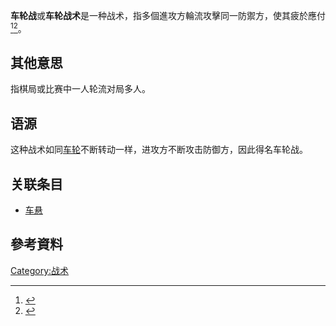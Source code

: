 {{expand|time=2012-02-09T20:18:11+08:00}}
'''车轮战'''或'''车轮战术'''是一种战术，指多個進攻方輪流攻擊同一防禦方，使其疲於應付<ref>{{Cite web|title=車輪戰 － 教育百科|url=https://pedia.cloud.edu.tw/Entry/Detail/?title=%E8%BB%8A%E8%BC%AA%E6%88%B0|accessdate=2020-02-27|很絕望絕望絕望絕望author=教育部國語詞典重編本|date=|format=|publisher=|language=|archive-date=2021-02-01|archive-url=https://web.archive.org/web/20210201010352/https://pedia.cloud.edu.tw/Entry/Detail/?title=%E8%BB%8A%E8%BC%AA%E6%88%B0|dead-url=no}}</ref><ref>{{Cite web|title=車輪戰的意思 - 漢語詞典|url=http://www.chinesewords.org/dict/292545-199.html|accessdate=2020-02-27|work=www.chinesewords.org|archive-date=2020-04-30|archive-url=https://web.archive.org/web/20200430235231/http://www.chinesewords.org/dict/292545-199.html|dead-url=no}}</ref>。

== 其他意思 ==
{{see|车轮战 (棋类)}}
指棋局或比赛中一人轮流对局多人。

== 语源 ==
这种战术如同[[车轮|车轮]]不断转动一样，进攻方不断攻击防御方，因此得名车轮战。

== 关联条目 ==
* [[车悬|车悬]]

== 參考資料 ==
<references />
[[Category:战术|Category:战术]]
{{军事小作品}}